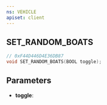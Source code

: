 ```yaml
---
ns: VEHICLE
apiset: client
---
```

## SET_RANDOM_BOATS

```c
// 0xF44D446D4E36DB87
void SET_RANDOM_BOATS(BOOL toggle);
```


## Parameters
* **toggle**: